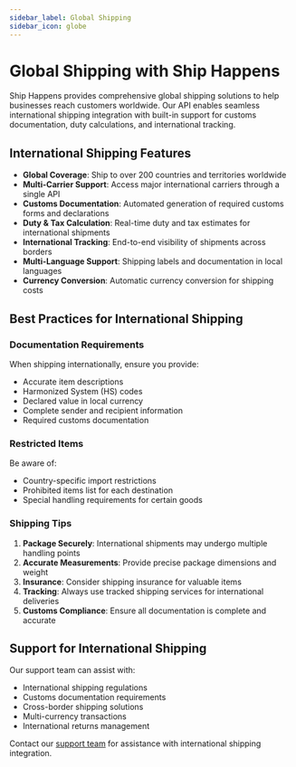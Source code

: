 ```yaml
---
sidebar_label: Global Shipping
sidebar_icon: globe
---
```


# Global Shipping with Ship Happens

Ship Happens provides comprehensive global shipping solutions to help businesses reach customers worldwide. Our API enables seamless international shipping integration with built-in support for customs documentation, duty calculations, and international tracking.

## International Shipping Features

- **Global Coverage**: Ship to over 200 countries and territories worldwide
- **Multi-Carrier Support**: Access major international carriers through a single API
- **Customs Documentation**: Automated generation of required customs forms and declarations
- **Duty & Tax Calculation**: Real-time duty and tax estimates for international shipments
- **International Tracking**: End-to-end visibility of shipments across borders
- **Multi-Language Support**: Shipping labels and documentation in local languages
- **Currency Conversion**: Automatic currency conversion for shipping costs

## Best Practices for International Shipping

### Documentation Requirements

When shipping internationally, ensure you provide:

- Accurate item descriptions
- Harmonized System (HS) codes
- Declared value in local currency
- Complete sender and recipient information
- Required customs documentation

### Restricted Items

Be aware of:

- Country-specific import restrictions
- Prohibited items list for each destination
- Special handling requirements for certain goods

### Shipping Tips

1. **Package Securely**: International shipments may undergo multiple handling points
2. **Accurate Measurements**: Provide precise package dimensions and weight
3. **Insurance**: Consider shipping insurance for valuable items
4. **Tracking**: Always use tracked shipping services for international deliveries
5. **Customs Compliance**: Ensure all documentation is complete and accurate

## Support for International Shipping

Our support team can assist with:

- International shipping regulations
- Customs documentation requirements
- Cross-border shipping solutions
- Multi-currency transactions
- International returns management

Contact our [support team](mailto:api@sh.example.com) for assistance with international shipping integration.
